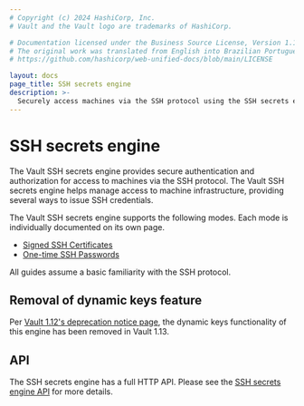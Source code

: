 ```yaml
---
# Copyright (c) 2024 HashiCorp, Inc.
# Vault and the Vault logo are trademarks of HashiCorp.

# Documentation licensed under the Business Source License, Version 1.1.
# The original work was translated from English into Brazilian Portuguese.
# https://github.com/hashicorp/web-unified-docs/blob/main/LICENSE

layout: docs
page_title: SSH secrets engine
description: >-
  Securely access machines via the SSH protocol using the SSH secrets engine plugin. It supports signed SSH certificates and one-time password modes.
---
```


# SSH secrets engine

The Vault SSH secrets engine provides secure authentication and authorization
for access to machines via the SSH protocol. The Vault SSH secrets engine helps
manage access to machine infrastructure, providing several ways to issue SSH
credentials.

The Vault SSH secrets engine supports the following modes. Each mode is
individually documented on its own page.

- [Signed SSH Certificates](/vault/docs/secrets/ssh/signed-ssh-certificates)
- [One-time SSH Passwords](/vault/docs/secrets/ssh/one-time-ssh-passwords)

All guides assume a basic familiarity with the SSH protocol.

## Removal of dynamic keys feature

Per [Vault 1.12's deprecation notice page](/vault/docs/v1.12.x/deprecation),
the dynamic keys functionality of this engine has been removed in Vault 1.13.

## API

The SSH secrets engine has a full HTTP API. Please see the
[SSH secrets engine API](/vault/api-docs/secret/ssh) for more
details.
